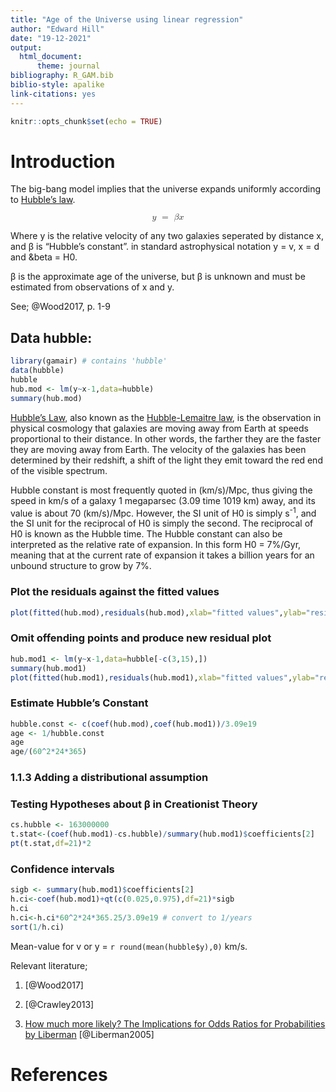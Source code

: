 ```yaml
---
title: "Age of the Universe using linear regression"
author: "Edward Hill"
date: "19-12-2021"
output: 
  html_document:
      theme: journal
bibliography: R_GAM.bib
biblio-style: apalike
link-citations: yes
---
```


```r
knitr::opts_chunk$set(echo = TRUE)
```

# Introduction

The big-bang model implies that the universe expands uniformly according to [Hubble's law](https://en.wikipedia.org/wiki/Hubble%27s_law).

<math display = 'block'>
  <mrow>
    <mi>y</mi>
    <mtext fontfamily='Times New Roman'>&nbsp;</mtext>
    <mo>=</mo>
    <mtext fontfamily='Times New Roman'>&nbsp;</mtext>
    <mi>&beta;</mi>
    <mi>x</mi>
  </mrow>
</math>

Where <mi>y</mi> is the relative velocity of any two galaxies seperated by distance <mi>x</mi>, and <mi>&beta;</mi> is "Hubble's constant". in standard astrophysical notation <mi>y</mi> = <mi>v</mi>, <mi>x</mi> = <mi>d</mi> and <mi>&beta</mi> = <mi>H0</mi>.

<mi>&beta;</mi> is the approximate age of the universe, but <mi>&beta;</mi> is unknown and must be estimated from observations of <mi>x</mi> and <mi>y</mi>. 

See; @Wood2017, p. 1-9

## Data hubble: 

```r
library(gamair) # contains 'hubble'
data(hubble)
hubble
hub.mod <- lm(y~x-1,data=hubble)
summary(hub.mod)
```

[Hubble's Law](https://en.wikipedia.org/wiki/Hubble%27s_law), also known as the [Hubble-Lemaitre law](https://www.iau.org/news/pressreleases/detail/iau1812/?lang), is the observation in physical cosmology that galaxies are moving away from Earth at speeds proportional to their distance. In other words, the farther they are the faster they are moving away from Earth. The velocity of the galaxies has been determined by their redshift, a shift of the light they emit toward the red end of the visible spectrum.

Hubble constant is most frequently quoted in (km/s)/Mpc, thus giving the speed in km/s of a galaxy 1 megaparsec (3.09 time 1019 km) away, and its value is about 70 (km/s)/Mpc. However, the SI unit of H0 is simply s^-1^, and the SI unit for the reciprocal of H0 is simply the second. The reciprocal of H0 is known as the Hubble time. The Hubble constant can also be interpreted as the relative rate of expansion. In this form H0 = 7%/Gyr, meaning that at the current rate of expansion it takes a billion years for an unbound structure to grow by 7%.

### Plot the residuals against the fitted values

```r
plot(fitted(hub.mod),residuals(hub.mod),xlab="fitted values",ylab="residuals")
```

### Omit offending points and produce new residual plot

```r
hub.mod1 <- lm(y~x-1,data=hubble[-c(3,15),])
summary(hub.mod1)
plot(fitted(hub.mod1),residuals(hub.mod1),xlab="fitted values",ylab="residuals")
```

### Estimate Hubble's Constant

```r
hubble.const <- c(coef(hub.mod),coef(hub.mod1))/3.09e19
age <- 1/hubble.const
age
age/(60^2*24*365)
```

### 1.1.3 Adding a distributional assumption

### Testing Hypotheses about <mi>&beta;</mi> in Creationist Theory

```r
cs.hubble <- 163000000
t.stat<-(coef(hub.mod1)-cs.hubble)/summary(hub.mod1)$coefficients[2]
pt(t.stat,df=21)*2
```

### Confidence intervals

```r
sigb <- summary(hub.mod1)$coefficients[2]
h.ci<-coef(hub.mod1)+qt(c(0.025,0.975),df=21)*sigb
h.ci
h.ci<-h.ci*60^2*24*365.25/3.09e19 # convert to 1/years
sort(1/h.ci)
```

Mean-value for <mi>v</mi> or <mi>y</mi> = `r round(mean(hubble$y),0)` km/s. 

[^note1]: Easiest way of writing mathematical equation in R Markdown  See Youtube: https://www.youtube.com/watch?v=4I3PCDME5U8)

Relevant literature;

1. [@Wood2017]

2. [@Crawley2013]

3. [How much more likely? The Implications for Odds Ratios for Probabilities by Liberman](https://github.com/EdwardHill15/Udemy_GAM/blob/main/Linear%20Regression%20GLMs%20and%20GAMs%20with%20R/other%20documentation/liberman_2005_OR_paper_AJE.PDF)
[@Liberman2005]

# References